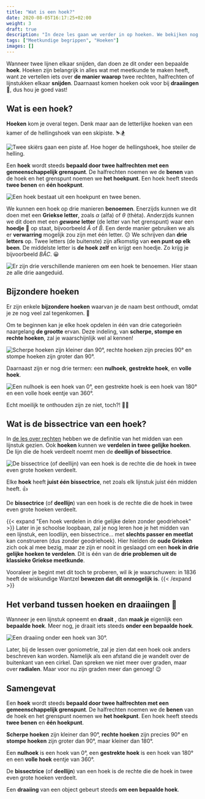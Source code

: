 ```yaml
---
title: "Wat is een hoek?"
date: 2020-08-05T16:17:25+02:00
weight: 3
draft: true
description: "In deze les gaan we verder in op hoeken. We bekijken nog eens wat een hoek precies is en we bekijken enkele bijzondere hoeken waarna we leren over de bissectrice of deellijn."
tags: ["Meetkundige begrippen", "Hoeken"]
images: []
---
```

Wanneer twee lijnen elkaar snijden, dan doen ze dit onder een bepaalde **hoek**. Hoeken zijn belangrijk in alles wat met meetkunde te maken heeft, want ze vertellen iets over **de manier waarop** twee rechten, halfrechten of lijnstukken elkaar **snijden**. Daarnaast komen hoeken ook voor bij **draaiingen** 🥴, dus hou je goed vast!

## Wat is een hoek?
**Hoeken** kom je overal tegen. Denk maar aan de letterlijke hoeken van een kamer of de hellingshoek <Mute text="ook gekend als de hellingsgraad"/> van een skipiste. ⛷️🏂

![Twee skiërs gaan een piste af. Hoe hoger de hellingshoek, hoe steiler de helling.](img/ski_slope.png)

Een **hoek** wordt steeds **bepaald door twee halfrechten met een gemeenschappelijk grenspunt**. De halfrechten noemen we de **benen** van de hoek en het grenspunt noemen we **het hoekpunt**. Een hoek heeft steeds **twee benen** en **één hoekpunt**.

![Een hoek bestaat uit een hoekpunt en twee benen.](img/terminologie.png)

We kunnen een hoek op drie manieren **benoemen**. Enerzijds kunnen we dit doen met een **Griekse letter**, zoals $\alpha$ (alfa) of $\theta$ (thèta). Anderzijds kunnen we dit doen met een ***gewone* letter** (de letter van het grenspunt) waar een **hoedje** 🎩 op staat, bijvoorbeeld $\hat{A}$ of $\hat{B}$. Een derde manier gebruiken we als er **verwarring** mogelijk zou zijn met één letter. 😕 We schrijven dan **drie letters** op. Twee letters (de buitenste) zijn afkomstig van **een punt op elk been**. De middelste letter is **de hoek zelf** en krijgt een hoedje. Zo krijg je bijvoorbeeld $B\hat{A}C$. 😀

![Er zijn drie verschillende manieren om een hoek te benoemen. Hier staan ze alle drie aangeduid.](img/notatie.png)

## Bijzondere hoeken
Er zijn enkele **bijzondere hoeken** waarvan je de naam best onthoudt, omdat je ze nog veel zal tegenkomen. 🧠

Om te beginnen kan je elke hoek opdelen in één van drie categorieën naargelang **de grootte** ervan. Deze indeling, van **scherpe, stompe en rechte hoeken**, zal je waarschijnlijk wel al kennen!

![Scherpe hoeken zijn kleiner dan 90°, rechte hoeken zijn precies 90° en stompe hoeken zijn groter dan 90°.](img/soorten_hoeken_grootte.png)

Daarnaast zijn er nog drie <Mute text="nieuwe"/> termen: een **nulhoek**, **gestrekte hoek**, en **volle hoek**. 

![Een nulhoek is een hoek van 0°, een gestrekte hoek is een hoek van 180° en een volle hoek eentje van 360°.](img/soorten_hoeken_speciaal.png)

Echt moeilijk te onthouden zijn ze niet, toch?! 🧐😉

## Wat is de bissectrice van een hoek?
In [de les over rechten](../rechten) hebben we de definitie van het midden van een lijnstuk gezien. Ook **hoeken** kunnen we **verdelen in twee gelijke hoeken**. De lijn die de hoek verdeelt noemt men de **deellijn of bissectrice**. 

![De bissectrice (of deellijn) van een hoek is de rechte die de hoek in twee even grote hoeken verdeelt.](img/bissectrice.png)

Elke **hoek** heeft **juist één bissectrice**, net zoals elk lijnstuk juist één midden heeft. 👍

<Attention title="Bissectrice van een hoek">

De **bissectrice** (of **deellijn**) van een hoek is de rechte die de hoek in twee even grote hoeken verdeelt.
</Attention>

{{< expand "Een hoek verdelen in drie gelijke delen zonder geodriehoek" >}}
Later in je schoolse loopbaan, zal je nog leren hoe je het midden van een lijnstuk, een loodlijn, een bissectrice... met **slechts passer en meetlat** kan construeren (dus zonder geodriehoek). Hier hielden de **oude Grieken** zich ook al mee bezig, maar ze zijn er nooit in geslaagd om een **hoek in drie gelijke hoeken te verdelen**. Dit is één van de **drie problemen uit de klassieke Griekse meetkunde**. 

Vooraleer je begint met dit toch te proberen, wil ik je waarschuwen: in 1836 heeft de wiskundige Wantzel **bewezen dat dit onmogelijk is**.
{{< /expand >}}

## Het verband tussen hoeken en draaiingen 🥴
Wanneer je een lijnstuk opneemt en **draait** <Mute text="(je zorgt er dus voor dat één punt, de as, op dezelfde plaats blijft liggen)"/>, dan **maak je** eigenlijk een **bepaalde hoek**. Meer nog, je draait iets steeds **onder een bepaalde hoek**.

![Een draaiing onder een hoek van 30°.](img/draaiing.png)

Later, bij de lessen over goniometrie, zal je zien dat een hoek ook anders beschreven kan worden. Namelijk als een afstand die je wandelt over de buitenkant van een cirkel. Dan spreken we niet meer over graden, maar over **radialen**. Maar voor nu zijn graden meer dan genoeg! 😉

## Samengevat
<Attention title="Hoeken">

Een **hoek** wordt steeds **bepaald door twee halfrechten met een gemeenschappelijk grenspunt**. De halfrechten noemen we de **benen** van de hoek en het grenspunt noemen we **het hoekpunt**. Een hoek heeft steeds **twee benen** en **één hoekpunt**.

**Scherpe hoeken** zijn kleiner dan 90°, **rechte hoeken** zijn precies 90° en **stompe hoeken** zijn groter dan 90°, maar kleiner dan 180°.

Een **nulhoek** is een hoek van 0°, een **gestrekte hoek** is een hoek van 180° en een **volle hoek** eentje van 360°.
</Attention>

<Attention title="Bissectrice van een hoek">

De **bissectrice** (of **deellijn**) van een hoek is de rechte die de hoek in twee even grote hoeken verdeelt.
</Attention>

<Attention title="Hoeken en draaiingen">

Een **draaiing** van een object gebeurt steeds **om een bepaalde hoek**.
</Attention>